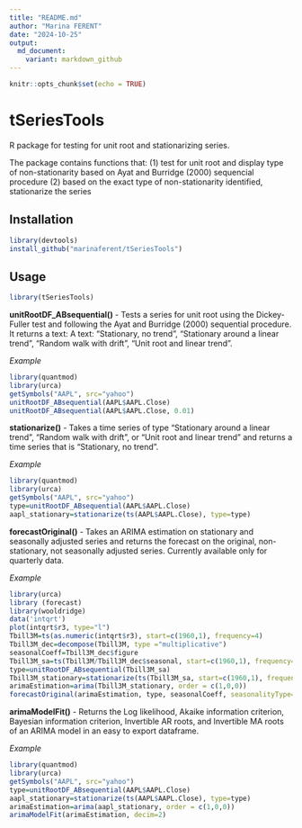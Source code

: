 ---
title: "README.md"
author: "Marina FERENT"
date: "2024-10-25"
output:
  md_document:
    variant: markdown_github
---

```{r setup, include=FALSE}
knitr::opts_chunk$set(echo = TRUE)
```

# tSeriesTools
R package for testing for unit root and stationarizing series.

The package contains functions that:
    (1) test for unit root and display type of non-stationarity based on Ayat and Burridge (2000) sequencial procedure
    (2) based on the exact type of non-stationarity identified, stationarize the series

## Installation
```{r}
library(devtools)
install_github("marinaferent/tSeriesTools")
```

## Usage
```{r}
library(tSeriesTools)
```

**unitRootDF_ABsequential()** - Tests a series for unit root using the Dickey-Fuller test and following the Ayat and Burridge (2000) sequential procedure. It returns a text: A text: "Stationary, no trend", "Stationary around a linear trend", "Random walk with drift", "Unit root and linear trend". 

*Example*
```{r}
library(quantmod)
library(urca)
getSymbols("AAPL", src="yahoo")
unitRootDF_ABsequential(AAPL$AAPL.Close)
unitRootDF_ABsequential(AAPL$AAPL.Close, 0.01)
```

**stationarize()** - Takes a time series of type "Stationary around a linear trend", "Random walk with drift", or "Unit root and linear trend" and returns a time series that is "Stationary, no trend".

*Example*
```{r}
library(quantmod)
library(urca)
getSymbols("AAPL", src="yahoo")
type=unitRootDF_ABsequential(AAPL$AAPL.Close)
aapl_stationary=stationarize(ts(AAPL$AAPL.Close), type=type)
```

**forecastOriginal()** - Takes an ARIMA estimation on stationary and seasonally adjusted series and returns the forecast on the original, non-stationary, not seasonally adjusted series. Currently available only for quarterly data.

*Example*
```{r}
library(urca)
library (forecast)
library(wooldridge)
data('intqrt')
plot(intqrt$r3, type="l")
Tbill3M=ts(as.numeric(intqrt$r3), start=c(1960,1), frequency=4)
Tbill3M_dec=decompose(Tbill3M, type ="multiplicative")
seasonalCoeff=Tbill3M_dec$figure
Tbill3M_sa=ts(Tbill3M/Tbill3M_dec$seasonal, start=c(1960,1), frequency=4)
type=unitRootDF_ABsequential(Tbill3M_sa)
Tbill3M_stationary=stationarize(ts(Tbill3M_sa, start=c(1960,1), frequency=4), type=type)
arimaEstimation=arima(Tbill3M_stationary, order = c(1,0,0))
forecastOriginal(arimaEstimation, type, seasonalCoeff, seasonalityType="multiplicative", nQuarters=8, year=1991, quarter=1, saSeries=Tbill3M_sa)
```

**arimaModelFit()** - Returns the Log likelihood, Akaike information criterion, Bayesian information criterion, Invertible AR roots, and Invertible MA roots of an ARIMA model in an easy to export dataframe.

*Example*
```{r}
library(quantmod)
library(urca)
getSymbols("AAPL", src="yahoo")
type=unitRootDF_ABsequential(AAPL$AAPL.Close)
aapl_stationary=stationarize(ts(AAPL$AAPL.Close), type=type)
arimaEstimation=arima(aapl_stationary, order = c(1,0,0))
arimaModelFit(arimaEstimation, decim=2)
```

